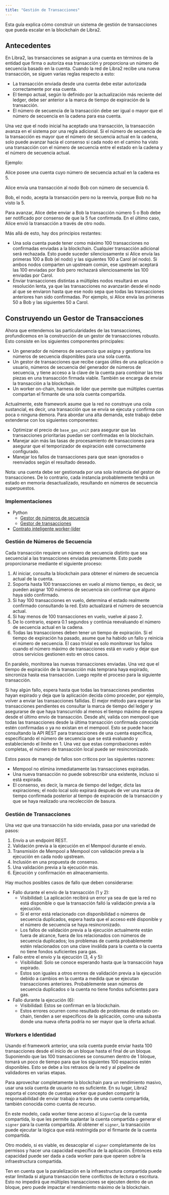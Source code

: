 ```yaml
---
title: "Gestión de Transacciones"
---
```


Esta guía explica cómo construir un sistema de gestión de transacciones que pueda escalar en la blockchain de Libra2.

## Antecedentes

En Libra2, las transacciones se asignan a una cuenta en términos de la entidad que firma o autoriza esa transacción y proporciona un número de secuencia basado en la cuenta. Cuando la red de Libra2 recibe una nueva transacción, se siguen varias reglas respecto a esto:

- La transacción enviada desde una cuenta debe estar autorizada correctamente por esa cuenta.
- El tiempo actual, según lo definido por la actualización más reciente del ledger, debe ser anterior a la marca de tiempo de expiración de la transacción.
- El número de secuencia de la transacción debe ser igual o mayor que el número de secuencia en la cadena para esa cuenta.

Una vez que el nodo inicial ha aceptado una transacción, la transacción avanza en el sistema por una regla adicional. Si el número de secuencia de la transacción es mayor que el número de secuencia actual en la cadena, solo puede avanzar hacia el consenso si cada nodo en el camino ha visto una transacción con el número de secuencia entre el estado en la cadena y el número de secuencia actual.

Ejemplo:

Alice posee una cuenta cuyo número de secuencia actual en la cadena es 5.

Alice envía una transacción al nodo Bob con número de secuencia 6.

Bob, el nodo, acepta la transacción pero no la reenvía, porque Bob no ha visto la 5.

Para avanzar, Alice debe enviar a Bob la transacción número 5 o Bob debe ser notificado por consenso de que la 5 fue confirmada. En el último caso, Alice envió la transacción a través de otro nodo.

Más allá de esto, hay dos principios restantes:

- Una sola cuenta puede tener como máximo 100 transacciones no confirmadas enviadas a la blockchain. Cualquier transacción adicional será rechazada. Esto puede suceder silenciosamente si Alice envía las primeras 100 a Bob (el nodo) y las siguientes 100 a Carol (el nodo). Si ambos nodos comparten un upstream común, ese upstream aceptará las 100 enviadas por Bob pero rechazará silenciosamente las 100 enviadas por Carol.
- Enviar transacciones distintas a múltiples nodos resultará en una resolución lenta, ya que las transacciones no avanzarán desde el nodo al que se enviaron hasta que ese nodo sepa que todas las transacciones anteriores han sido confirmadas. Por ejemplo, si Alice envía las primeras 50 a Bob y las siguientes 50 a Carol.

## Construyendo un Gestor de Transacciones

Ahora que entendemos las particularidades de las transacciones, profundicemos en la construcción de un gestor de transacciones robusto. Esto consiste en los siguientes componentes principales:

- Un generador de números de secuencia que asigna y gestiona los números de secuencia disponibles para una sola cuenta.
- Un gestor de transacciones que recibe cargas útiles de una aplicación o usuario, números de secuencia del generador de números de secuencia, y tiene acceso a la clave de la cuenta para combinar las tres piezas en una transacción firmada viable. También se encarga de enviar la transacción a la blockchain.
- Un worker on-chain, harness de líder que permite que múltiples cuentas compartan el firmante de una sola cuenta compartida.

Actualmente, este framework asume que la red no construye una cola sustancial, es decir, una transacción que se envía se ejecuta y confirma con poca o ninguna demora. Para abordar una alta demanda, este trabajo debe extenderse con los siguientes componentes:

- Optimizar el precio de `base_gas_unit` para asegurar que las transacciones prioritarias puedan ser confirmadas en la blockchain.
- Manejar aún más las tasas de procesamiento de transacciones para asegurar que el temporizador de expiración esté correctamente configurado.
- Manejar los fallos de transacciones para que sean ignorados o reenviados según el resultado deseado.

Nota: una cuenta debe ser gestionada por una sola instancia del gestor de transacciones. De lo contrario, cada instancia probablemente tendrá un estado en memoria desactualizado, resultando en números de secuencia superpuestos.

### Implementaciones

- Python
  - [Gestor de números de secuencia](https://github.com/libra2org/libra2-core/pull/7987)
  - [Gestor de transacciones](https://github.com/libra2org/libra2-core/pull/7987)
- [Contrato inteligente worker-líder](https://github.com/libra2org/libra2-core/pull/7986)

### Gestión de Números de Secuencia

Cada transacción requiere un número de secuencia distinto que sea secuencial a las transacciones enviadas previamente. Esto puede proporcionarse mediante el siguiente proceso:

1. Al iniciar, consulta la blockchain para obtener el número de secuencia actual de la cuenta.
2. Soporta hasta 100 transacciones en vuelo al mismo tiempo, es decir, se pueden asignar 100 números de secuencia sin confirmar que alguno haya sido confirmado.
3. Si hay 100 transacciones en vuelo, determina el estado realmente confirmado consultando la red. Esto actualizará el número de secuencia actual.
4. Si hay menos de 100 transacciones en vuelo, vuelve al paso 2.
5. De lo contrario, espera 0.1 segundos y continúa reevaluando el número de secuencia actual en la cadena.
6. Todas las transacciones deben tener un tiempo de expiración. Si el tiempo de expiración ha pasado, asume que ha habido un fallo y reinicia el número de secuencia. El caso trivial es solo monitorear los fallos cuando el número máximo de transacciones está en vuelo y dejar que otros servicios gestionen esto en otros casos.

En paralelo, monitorea las nuevas transacciones enviadas. Una vez que el tiempo de expiración de la transacción más temprana haya expirado, sincroniza hasta esa transacción. Luego repite el proceso para la siguiente transacción.

Si hay algún fallo, espera hasta que todas las transacciones pendientes hayan expirado y deja que la aplicación decida cómo proceder, por ejemplo, volver a enviar las transacciones fallidas. El mejor método para esperar las transacciones pendientes es consultar la marca de tiempo del ledger y asegurarse de que haya transcurrido al menos el tiempo máximo de espera desde el último envío de transacción. Desde ahí, valida con mempool que todas las transacciones desde la última transacción confirmada conocida estén confirmadas o ya no existan en el mempool. Esto se puede hacer consultando la API REST para transacciones de una cuenta específica, especificando el número de secuencia que se está evaluando y estableciendo el límite en 1. Una vez que estas comprobaciones estén completas, el número de transacción local puede ser resincronizado.

Estos pasos de manejo de fallos son críticos por las siguientes razones:

- Mempool no elimina inmediatamente las transacciones expiradas.
- Una nueva transacción no puede sobrescribir una existente, incluso si está expirada.
- El consenso, es decir, la marca de tiempo del ledger, dicta las expiraciones; el nodo local solo expirará después de ver una marca de tiempo confirmada posterior al tiempo de expiración de la transacción y que se haya realizado una recolección de basura.

### Gestión de Transacciones

Una vez que una transacción ha sido enviada, pasa por una variedad de pasos:

1. Envío a un endpoint REST.
2. Validación previa a la ejecución en el Mempool durante el envío.
3. Transmisión de Mempool a Mempool con validación previa a la ejecución en cada nodo upstream.
4. Inclusión en una propuesta de consenso.
5. Una validación previa a la ejecución más.
6. Ejecución y confirmación en almacenamiento.

Hay muchos posibles casos de fallo que deben considerarse:

- Fallo durante el envío de la transacción (1 y 2):
  - Visibilidad: La aplicación recibirá un error ya sea de que la red no está disponible o que la transacción falló la validación previa a la ejecución.
  - Si el error está relacionado con disponibilidad o números de secuencia duplicados, espera hasta que el acceso esté disponible y el número de secuencia se haya resincronizado.
  - Los fallos de validación previa a la ejecución actualmente están fuera de alcance, fuera de los relacionados con números de secuencia duplicados; los problemas de cuenta probablemente estén relacionados con una clave inválida para la cuenta o la cuenta no tiene fondos suficientes para gas.
- Fallo entre el envío y la ejecución (3, 4 y 5):
  - Visibilidad: Solo se conoce esperando hasta que la transacción haya expirado.
  - Estos son iguales a otros errores de validación previa a la ejecución debido a cambios en la cuenta a medida que se ejecutan transacciones anteriores. Probablemente sean números de secuencia duplicados o la cuenta no tiene fondos suficientes para gas.
- Fallo durante la ejecución (6):
  - Visibilidad: Estos se confirman en la blockchain.
  - Estos errores ocurren como resultado de problemas de estado on-chain, tienden a ser específicos de la aplicación, como una subasta donde una nueva oferta podría no ser mayor que la oferta actual.

### Workers e Identidad

Usando el framework anterior, una sola cuenta puede enviar hasta 100 transacciones desde el inicio de un bloque hasta el final de un bloque. Suponiendo que las 100 transacciones se consumen dentro de 1 bloque, tomará un poco de tiempo para que los siguientes 100 espacios estén disponibles. Esto se debe a los retrasos de la red y al pipeline de validadores en varias etapas.

Para aprovechar completamente la blockchain para un rendimiento masivo, usar una sola cuenta de usuario no es suficiente. En su lugar, Libra2 soporta el concepto de cuentas worker que pueden compartir la responsabilidad de enviar trabajo a través de una cuenta compartida, también conocida como cuenta de recurso.

En este modelo, cada worker tiene acceso al `SignerCap` de la cuenta compartida, lo que les permite suplantar la cuenta compartida o generar el `signer` para la cuenta compartida. Al obtener el `signer`, la transacción puede ejecutar la lógica que está restringida por el firmante de la cuenta compartida.

Otro modelo, si es viable, es desacoplar el `signer` completamente de los permisos y hacer una capacidad específica de la aplicación. Entonces esta capacidad puede ser dada a cada worker para que operen sobre la infraestructura compartida.

Ten en cuenta que la paralelización en la infraestructura compartida puede estar limitada si alguna transacción tiene conflictos de lectura o escritura. Esto no impedirá que múltiples transacciones se ejecuten dentro de un bloque, pero puede impactar el rendimiento máximo de la blockchain.
